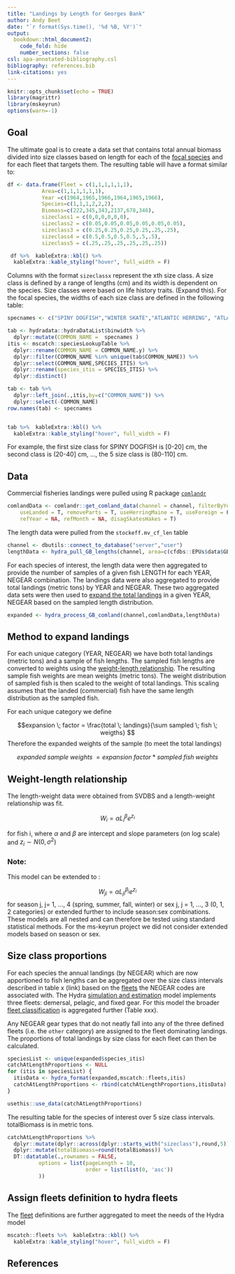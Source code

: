 ```yaml
---
title: "Landings by Length for Georges Bank"
author: Andy Beet
date: "`r format(Sys.time(), '%d %B, %Y')`"
output:
  bookdown::html_document2:
    code_fold: hide
    number_sections: false
csl: apa-annotated-bibliography.csl
bibliography: references.bib
link-citations: yes
---
```


```r
knitr::opts_chunk$set(echo = TRUE)
library(magrittr)
library(mskeyrun)
options(warn=-1)
```

## Goal

The ultimate goal is to create a data set that contains total annual biomass divided into size classes based on length for each of the [focal species](https://noaa-edab.github.io/ms-keyrun/SpeciesEnvDat.html#focalSpecies) and for each fleet that targets them. The resulting table will have a format similar to:

```r

df <- data.frame(Fleet = c(1,1,1,1,1,1),
           Area=c(1,1,1,1,1,1),
           Year =c(1964,1965,1966,1964,1965,1966),
           Species=c(1,1,1,2,2,2),
           Biomass=c(222,345,343,2137,678,346),
           sizeclass1 = c(0,0,0,0,0,0),
           sizeclass2 = c(0.05,0.05,0.05,0.05,0.05,0.05),
           sizeclass3 = c(0.25,0.25,0.25,0.25,.25,.25),
           sizeclass4 = c(0.5,0.5,0.5,0.5,.5,.5),
           sizeclass5 = c(.25,.25,.25,.25,.25,.25))

 df %>%  kableExtra::kbl() %>%
  kableExtra::kable_styling("hover", full_width = F)

```

Columns with the format `sizeclassx` represent the xth size class. A size class is defined by a range of lengths (cm) and its width is dependent on the species. Size classes were based on life history traits. (Expand this). For the focal species, the widths of each size class are defined in the following table:

```r
specnames <- c("SPINY DOGFISH","WINTER SKATE","ATLANTIC HERRING", "ATLANTIC COD","HADDOCK","YELLOWTAIL FLOUNDER","WINTER FLOUNDER","ATLANTIC MACKEREL", "SILVER HAKE","GOOSEFISH") 

tab <- hydradata::hydraDataList$binwidth %>% 
  dplyr::mutate(COMMON_NAME =  specnames )
itis <- mscatch::speciesLookupTable %>%
  dplyr::rename(COMMON_NAME = COMMON_NAME.y) %>%
  dplyr::filter(COMMON_NAME %in% unique(tab$COMMON_NAME)) %>%
  dplyr::select(COMMON_NAME,SPECIES_ITIS) %>% 
  dplyr::rename(species_itis = SPECIES_ITIS) %>%
  dplyr::distinct()

tab <- tab %>% 
  dplyr::left_join(.,itis,by=c("COMMON_NAME")) %>% 
  dplyr::select(-COMMON_NAME)
row.names(tab) <- specnames


tab %>%  kableExtra::kbl() %>%
  kableExtra::kable_styling("hover", full_width = F)

```

For example, the first size class for SPINY DOGFISH is [0-20] cm, the second class is (20-40] cm, ..., the 5 size class is (80-110] cm.

## Data

Commercial fisheries landings were pulled using R package [`comlandr`](https://github.com/NOAA-EDAB/comlandr)
```r
comlandData <- comlandr::get_comland_data(channel = channel, filterByYear = c(1964:2019),
    useLanded = T, removeParts = T, useHerringMaine = T, useForeign = F, 
    refYear = NA, refMonth = NA, disagSkatesHakes = T)
```

The length data were pulled from the `stockeff.mv_cf_len` table
```r
channel <- dbutils::connect_to_database("server","user") 
lengthData <- hydra_pull_GB_lengths(channel, area=c(cfdbs::EPUs$data$GB,537))

```

For each species of interest, the length data were then aggregated to provide the number of samples of a given fish LENGTH for each YEAR, NEGEAR combination. The landings data were also aggregated to provide total landings (metric tons) by YEAR and NEGEAR. These two aggregated data sets were then used to [expand the total landings](#expand) in a given YEAR, NEGEAR based on the sampled length distribution.

```r
expanded <- hydra_process_GB_comland(channel,comlandData,lengthData)
```


## Method to expand landings  {#expand}

For each unique category (YEAR, NEGEAR) we have both total landings (metric tons) and a sample of fish lengths. The sampled fish lengths are converted to weights using the [weight-length relationship](#wl). The resulting sample fish weights are mean weights (metric tons). The weight distribution of sampled fish is then scaled to the weight of total landings. This scaling assumes that the landed (commercial) fish have the same length distribution as the sampled fish.

For each unique category we define 

$$expansion \; factor = \frac{total \; landings}{\sum sampled \; fish \; weigths} $$
Therefore the expanded weights of the sample (to meet the total landings)

$$expanded \; sample\; weights \; = expansion \; factor \;*\; sampled \; fish \; weights$$

## Weight-length relationship {#wl}

The length-weight data were obtained from SVDBS and a length-weight relationship was fit.

$$ W_i = \alpha L_i ^ \beta e^{z_i}$$


for fish i, where $\alpha$ and $\beta$ are intercept and slope parameters (on log scale) and $z_i \sim N(0,\sigma^2)$ 


### Note: 

This model can be extended to :

$$ W_{ji} = \alpha L_{ji} ^ {\beta_j} e^{z_i} $$
for season j, j= 1, ..., 4 (spring, summer, fall, winter) or sex j, j = 1, ..., 3 (0, 1, 2 categories) or extended further to include season:sex combinations. These models are all nested and can therefore be tested using standard statistical methods. For the ms-keyrun project we did not consider extended models based on season or sex.

## Size class proportions

For each species the annual landings (by NEGEAR) which are now apportioned to fish lengths can be aggregated over the size class intervals described in table x (link) based on the [fleets](https://noaa-edab.github.io/ms-keyrun/GBFleetDecisions.html) the NEGEAR codes are associated with. The Hydra [simulation and estimation](https://github.com/NOAA-EDAB/hydra_sim/wiki) model implements three fleets: demersal, pelagic, and fixed gear. For this model the broader [fleet classification](https://noaa-edab.github.io/ms-keyrun/GBFleetDecisions.html) is aggregated further (Table xxx).

Any NEGEAR gear types that do not neatly fall into any of the three defined fleets (i.e. the `other` category) are assigned to the fleet dominating landings. The proportions of total landings by size class for each fleet can then be calculated.

```r
speciesList <- unique(expanded$species_itis)
catchAtLengthProportions <- NULL
for (itis in speciesList) {
  itisData <- hydra_format(expanded,mscatch::fleets,itis)
  catchAtLengthProportions <- rbind(catchAtLengthProportions,itisData)
}

usethis::use_data(catchAtLengthProportions)
```

The resulting table for the species of interest over 5 size class intervals. totalBiomass is in metric tons.

```r
catchAtLengthProportions %>% 
  dplyr::mutate(dplyr::across(dplyr::starts_with("sizeclass"),round,5)) %>% 
  dplyr::mutate(totalBiomass=round(totalBiomass)) %>%
  DT::datatable(.,rownames = FALSE, 
          options = list(pageLength = 10, 
                         order = list(list(0, 'asc'))
          ))


```

## Assign fleets definition to hydra fleets

The [fleet](https://noaa-edab.github.io/ms-keyrun/GBFleetDecisions.html) definitions are further aggregated to meet the needs of the Hydra model

```r
mscatch::fleets %>%  kableExtra::kbl() %>%
  kableExtra::kable_styling("hover", full_width = F)
```





## References

